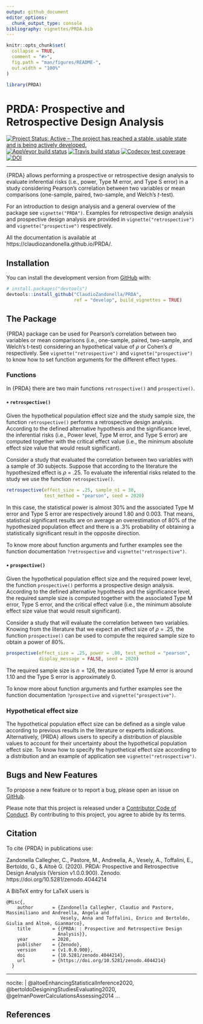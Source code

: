 ```yaml
---
output: github_document
editor_options: 
  chunk_output_type: console
bibliography: vignettes/PRDA.bib
---
```


<!-- README.md is generated from README.Rmd. Please edit that file -->


```r
knitr::opts_chunk$set(
  collapse = TRUE,
  comment = "#>",
  fig.path = "man/figures/README-",
  out.width = "100%"
)

library(PRDA)
```

# PRDA: Prospective and Retrospective Design Analysis

<!-- badges: start -->
[![Project Status: Active – The project has reached a stable, usable state and is being actively developed.](https://www.repostatus.org/badges/latest/active.svg)](https://www.repostatus.org/#active)
[![AppVeyor build status](https://ci.appveyor.com/api/projects/status/github/ClaudioZandonella/PRDA?branch=develop&svg=true)](https://ci.appveyor.com/project/ClaudioZandonella/PRDA/branch/develop)
[![Travis build status](https://travis-ci.org/ClaudioZandonella/PRDA.svg?branch=develop)](https://travis-ci.org/ClaudioZandonella/PRDA)
[![Codecov test coverage](https://codecov.io/gh/ClaudioZandonella/PRDA/branch/develop/graph/badge.svg)](https://codecov.io/gh/ClaudioZandonella/PRDA/branch/develop)
[![DOI](https://zenodo.org/badge/212573857.svg)](https://zenodo.org/badge/latestdoi/212573857)
<hr>
<!-- badges: end -->

{PRDA} allows performing a prospective or retrospective design analysis to evaluate inferential risks (i.e., power, Type M error, and Type S error) in a study considering Pearson's correlation between two variables or mean comparisons (one-sample, paired, two-sample, and Welch's *t*-test). 

For an introduction to design analysis and a general overview of the package see `vignette("PRDA")`.
Examples for retrospective design analysis and prospective design analysis are provided in `vignette("retrospective")` and `vignette("prospective")` respectively.

All the documentation is available at https://claudiozandonella.github.io/PRDA/.

## Installation

<!-- You can install the released version of PRDA from [CRAN](https://CRAN.R-project.org) with: -->

<!-- ``` r -->
<!-- install.packages("PRDA") -->
<!-- ``` -->

<!-- And the development version from [GitHub](https://github.com/) with: -->

You can install the development version from [GitHub](https://github.com/ClaudioZandonella/PRDA/tree/develop) with:

``` r
# install.packages("devtools")
devtools::install_github("ClaudioZandonella/PRDA",
                         ref = "develop", build_vignettes = TRUE)
```


## The Package

{PRDA} package can be used for Pearson's correlation between two variables or mean comparisons (i.e., one-sample, paired, two-sample, and Welch's t-test) considering an hypothetical value of *&rho;* or Cohen's *d* respectively. See `vignette("retrospective")` and `vignette("prospective")` to know how to set function arguments for the different effect types. 


### Functions

In {PRDA} there are two main functions `retrospective()` and `prospective()`.

#### &#8226; `retrospective()`

Given the hypothetical population effect size and the study sample size, the function `retrospective()` performs a retrospective design analysis. According to the defined alternative hypothesis and the significance level, the inferential risks (i.e., Power level, Type M error, and Type S error) are computed together with the critical effect value (i.e., the minimum absolute effect size value that would result significant).

Consider a study that evaluated the correlation between two variables with a sample of 30 subjects. Suppose that according to the literature the hypothesized effect is *&rho;* = .25. To evaluate the inferential risks related to the study we use the function `retrospective()`.

```r
retrospective(effect_size = .25, sample_n1 = 30, 
              test_method = "pearson", seed = 2020)
```

In this case, the statistical power is almost 30% and the associated Type M error and Type S error are respectively around 1.80 and 0.003. That means, statistical significant results are on average an overestimation of 80% of the hypothesized population effect and there is a .3% probability of obtaining a statistically significant result in the opposite direction.

To know more about function arguments and further examples see the function documentation `?retrospective` and  `vignette("retrospective")`.

#### &#8226; `prospective()`

Given the hypothetical population effect size and the required power level, the function `prospective()` performs a prospective design analysis. According to the defined alternative hypothesis and the significance level, the required sample size is computed together with the associated Type M error, Type S error, and the critical effect value (i.e., the minimum absolute effect size value that would result significant).  

Consider a study that will evaluate the correlation between two variables. Knowing from the literature that we expect an effect size of *&rho;* = .25, the function `prospective()` can be used to compute the required sample size to obtain a power of 80%. 
```r
prospective(effect_size = .25, power = .80, test_method = "pearson",
            display_message = FALSE, seed = 2020)
```

The required sample size is $n=126$, the associated Type M error is around 1.10 and the Type S error is approximately 0. 

To know more about function arguments and further examples see the function documentation `?prospective` and `vignette("prospective")`.

### Hypothetical effect size

The hypothetical population effect size can be defined as a single value according to previous results in the literature or experts indications. Alternatively, {PRDA} allows users to specify a distribution of plausible values to account for their uncertainty about the hypothetical population effect size.  To know how to specify the hypothetical effect size according to a distribution and an example of application see `vignette("retrospective")`.

## Bugs and New Features

To propose a new feature or to report a bug, please open an issue on [GitHub](https://github.com/ClaudioZandonella/PRDA/issues).

Please note that this project is released under a [Contributor Code of Conduct](https://www.contributor-covenant.org/). By contributing to this project, you agree to abide by its terms.

## Citation

To cite {PRDA} in publications use:

Zandonella Callegher, C., Pastore, M., Andreella, A., Vesely, A., Toffalini, E., Bertoldo, G., & Altoè G. (2020). PRDA: Prospective and Retrospective Design Analysis (Version v1.0.0.900). Zenodo. https://doi.org/10.5281/zenodo.4044214

A BibTeX entry for LaTeX users is
```{}
@Misc{,
    author       = {Zandonella Callegher, Claudio and Pastore, Massimiliano and Andreella, Angela and 
                    Vesely, Anna and Toffalini, Enrico and Bertoldo, Giulia and Altoè, Gianmarco},
    title        = {{PRDA: : Prospective and Retrospective Design 
                   Analysis}},
    year         = 2020,
    publisher    = {Zenodo},
    version      = {v1.0.0.900},
    doi          = {10.5281/zenodo.4044214},
    url          = {https://doi.org/10.5281/zenodo.4044214}
  }
```

---
nocite: | 
  @altoeEnhancingStatisticalInference2020, @bertoldoDesigningStudiesEvaluating2020, @gelmanPowerCalculationsAssessing2014
...

## References

